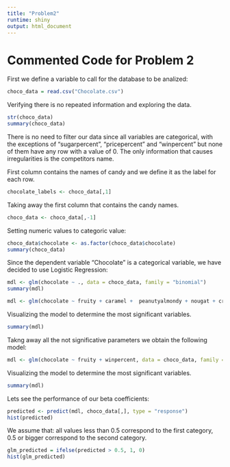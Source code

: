 ```yaml
---
title: "Problem2"
runtime: shiny
output: html_document
---
```


# Commented Code for Problem 2

First we define a variable to call for the database to be analized:
```r
choco_data = read.csv("Chocolate.csv")
```

Verifying there is no repeated information and exploring the data.
```r
str(choco_data) 
summary(choco_data)
```

There is no need to filter our data since all variables are categorical, with the exceptions of "sugarpercent", "pricepercent" and "winpercent" but none of them have any row with a value of 0. The only information that causes irregularities is the competitors name.

First column contains the names of candy and we define it as the label for each row.
```r
chocolate_labels <- choco_data[,1]
```

Taking away the first column that contains the candy names.
```r
choco_data <- choco_data[,-1] 
```

Setting numeric values to categoric value:
```r
choco_data$chocolate <- as.factor(choco_data$chocolate)
summary(choco_data)
```

Since the dependent variable "Chocolate" is a categorical variable, we have decided to use Logistic Regression:
```r
mdl <- glm(chocolate ~ ., data = choco_data, family = "binomial")
summary(mdl)

mdl <- glm(chocolate ~ fruity + caramel +  peanutyalmondy + nougat + crispedricewafer + hard + bar + pluribus + sugarpercent + pricepercent + winpercent, data = choco_data, family = "binomial")
```

Visualizing the model to determine the most significant variables.
```r
summary(mdl) 
```

Takng away all the not significative parameters we obtain the following model:
```r
mdl <- glm(chocolate ~ fruity + winpercent, data = choco_data, family = "binomial")
```

Visualizing the model to determine the most significant variables.
```r
summary(mdl) 
```

Lets see the performance of our beta coefficients:
```r
predicted <- predict(mdl, choco_data[,], type = "response")
hist(predicted)
```

We assume that: all values less than 0.5 correspond to the first category, 0.5 or bigger correspond to the second category.
```r
glm_predicted = ifelse(predicted > 0.5, 1, 0)
hist(glm_predicted)
```


